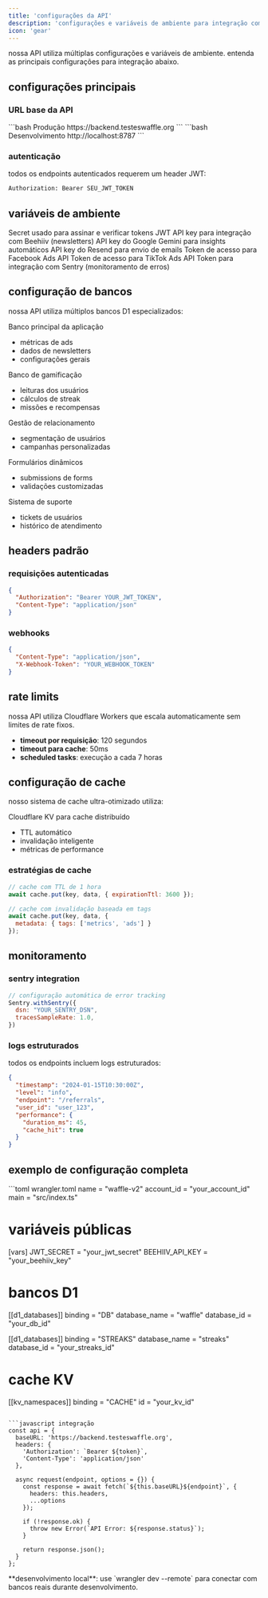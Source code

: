 ```yaml
---
title: 'configurações da API'
description: 'configurações e variáveis de ambiente para integração com nossa API'
icon: 'gear'
---
```


nossa API utiliza múltiplas configurações e variáveis de ambiente. entenda as principais configurações para integração abaixo.

## configurações principais

### URL base da API

<CodeGroup>
```bash Produção
https://backend.testeswaffle.org
```
```bash Desenvolvimento  
http://localhost:8787
```
</CodeGroup>

### autenticação

todos os endpoints autenticados requerem um header JWT:

```bash
Authorization: Bearer SEU_JWT_TOKEN
```

## variáveis de ambiente

<ResponseField name="JWT_SECRET" type="string" required>
  Secret usado para assinar e verificar tokens JWT
</ResponseField>

<ResponseField name="BEEHIIV_API_KEY" type="string" required>
  API key para integração com Beehiiv (newsletters)
</ResponseField>

<ResponseField name="GEMINI_API_KEY" type="string" required>
  API key do Google Gemini para insights automáticos
</ResponseField>

<ResponseField name="RESEND_API_KEY" type="string" required>
  API key do Resend para envio de emails
</ResponseField>

<ResponseField name="FACEBOOK_ACCESS_TOKEN" type="string">
  Token de acesso para Facebook Ads API
</ResponseField>

<ResponseField name="TIKTOK_ACCESS_TOKEN" type="string">
  Token de acesso para TikTok Ads API
</ResponseField>

<ResponseField name="SENTRY_AUTH_TOKEN" type="string">
  Token para integração com Sentry (monitoramento de erros)
</ResponseField>

## configuração de bancos

nossa API utiliza múltiplos bancos D1 especializados:

<ResponseField name="DB" type="D1Database" required>
  Banco principal da aplicação
  
  - métricas de ads
  - dados de newsletters
  - configurações gerais
</ResponseField>

<ResponseField name="STREAKS" type="D1Database" required>
  Banco de gamificação
  
  - leituras dos usuários
  - cálculos de streak
  - missões e recompensas
</ResponseField>

<ResponseField name="CRM" type="D1Database">
  Gestão de relacionamento
  
  - segmentação de usuários
  - campanhas personalizadas
</ResponseField>

<ResponseField name="FORMS" type="D1Database">
  Formulários dinâmicos
  
  - submissions de forms
  - validações customizadas
</ResponseField>

<ResponseField name="TICKETS" type="D1Database">
  Sistema de suporte
  
  - tickets de usuários
  - histórico de atendimento
</ResponseField>

## headers padrão

### requisições autenticadas

```json
{
  "Authorization": "Bearer YOUR_JWT_TOKEN",
  "Content-Type": "application/json"
}
```

### webhooks

```json
{
  "Content-Type": "application/json",
  "X-Webhook-Token": "YOUR_WEBHOOK_TOKEN"
}
```

## rate limits

<Info>
  nossa API utiliza Cloudflare Workers que escala automaticamente sem limites de rate fixos.
</Info>

- **timeout por requisição**: 120 segundos
- **timeout para cache**: 50ms  
- **scheduled tasks**: execução a cada 7 horas

## configuração de cache

nosso sistema de cache ultra-otimizado utiliza:

<ResponseField name="CACHE" type="KVNamespace" required>
  Cloudflare KV para cache distribuído
  
  - TTL automático
  - invalidação inteligente
  - métricas de performance
</ResponseField>

### estratégias de cache

```javascript
// cache com TTL de 1 hora
await cache.put(key, data, { expirationTtl: 3600 });

// cache com invalidação baseada em tags
await cache.put(key, data, { 
  metadata: { tags: ['metrics', 'ads'] }
});
```

## monitoramento

### sentry integration

```javascript
// configuração automática de error tracking
Sentry.withSentry({
  dsn: "YOUR_SENTRY_DSN",
  tracesSampleRate: 1.0,
})
```

### logs estruturados  

todos os endpoints incluem logs estruturados:

```json
{
  "timestamp": "2024-01-15T10:30:00Z",
  "level": "info",
  "endpoint": "/referrals",
  "user_id": "user_123",
  "performance": {
    "duration_ms": 45,
    "cache_hit": true
  }
}
```

## exemplo de configuração completa

<CodeGroup>
```toml wrangler.toml
name = "waffle-v2"
account_id = "your_account_id"
main = "src/index.ts"

# variáveis públicas
[vars]
JWT_SECRET = "your_jwt_secret"
BEEHIIV_API_KEY = "your_beehiiv_key"

# bancos D1
[[d1_databases]]
binding = "DB"
database_name = "waffle"
database_id = "your_db_id"

[[d1_databases]]
binding = "STREAKS"
database_name = "streaks"
database_id = "your_streaks_id"

# cache KV
[[kv_namespaces]]
binding = "CACHE"
id = "your_kv_id"
```

```javascript integração
const api = {
  baseURL: 'https://backend.testeswaffle.org',
  headers: {
    'Authorization': `Bearer ${token}`,
    'Content-Type': 'application/json'
  },
  
  async request(endpoint, options = {}) {
    const response = await fetch(`${this.baseURL}${endpoint}`, {
      headers: this.headers,
      ...options
    });
    
    if (!response.ok) {
      throw new Error(`API Error: ${response.status}`);
    }
    
    return response.json();
  }
};
```
</CodeGroup>

<Tip>
  **desenvolvimento local**: use `wrangler dev --remote` para conectar com bancos reais durante desenvolvimento.
</Tip>